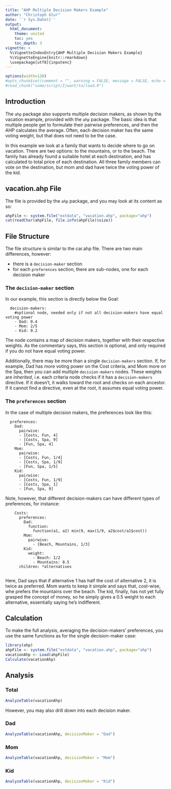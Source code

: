 ```yaml
---
title: "AHP Multiple Decision Makers Example"
author: "Christoph Glur"
date: '`r Sys.Date()`'
output: 
  html_document:
    theme: united
    toc: yes
    toc_depth: 3
vignette: >
  %\VignetteIndexEntry{AHP Multiple Decision Makers Example}
  %\VignetteEngine{knitr::rmarkdown}
  \usepackage[utf8]{inputenc}
---
```



```r
options(width=120)
#opts_chunk$set(comment = "", warning = FALSE, message = FALSE, echo = TRUE, tidy = FALSE, size="small")
#read_chunk("some/script/I/want/to/load.R")
```


## Introduction

The `ahp` package also supports multiple decision makers, as shown by the vacation example, provided with the `ahp` package.
The basic idea is that multiple people get to formulate their pairwise preferences, and then the AHP calculates the average. Often, each decision maker has the same voting weight, but that does not need to be the case. 

In this example we look at a family that wants to decide where to go on vacation. There are two options: to the mountains, or to the beach. The family has already found a suitable hotel at each destination, and has calculated to total price of each destination. All three family members can vote on the destination, but mom and dad have twice the voting power of the kid.

## vacation.ahp File

The file is provided by the `ahp` package, and you may look at its content as so:

```r
ahpFile <- system.file("extdata", "vacation.ahp", package="ahp")
cat(readChar(ahpFile, file.info(ahpFile)$size))
```

## File Structure

The file structure is similar to the car.ahp file. There are two main differences, however:

* there is a `decision-maker` section
* for each `preferences` section, there are sub-nodes, one for each decision maker

### The `decision-maker` section

In our example, this section is directly below the Goal:

```
  decision-makers:
    #optional node, needed only if not all decision-makers have equal voting power
    - Dad: 0.4
    - Mom: 2/5
    - Kid: 0.2
```

The node contains a map of decision makers, together with their respective weights. As the commentary says, this section is optional, and only required if you do not have equal voting power.

Additionally, there may be more than a single `decision-makers` section. If, for example, Dad has more voting power on the Cost criteria, and Mom more on the Spa, then you can add multiple `decision-makers` nodes. These weights are *inherited*, i.e. each criteria node checks if it has a `decision-makers` directive. If it doesn't, it walks toward the root and checks on each ancestor. If it cannot find a directive, even at the root, it assumes equal voting power.

### The `preferences` section

In the case of multiple decision makers, the preferences look like this:

```
  preferences:
    Dad:
      pairwise:
      - [Costs, Fun, 4]
      - [Costs, Spa, 9]
      - [Fun, Spa, 4]
    Mom:
      pairwise:
      - [Costs, Fun, 1/4]
      - [Costs, Spa, 1/9]
      - [Fun, Spa, 1/5]
    Kid:
      pairwise:
      - [Costs, Fun, 1/9]
      - [Costs, Spa, 1]
      - [Fun, Spa, 9]
```

Note, however, that different decision-makers can have different types of preferences, for instance:

```
    Costs:
      preferences:
        Dad:
          function: 
            function(a1, a2) min(9, max(1/9, a2$cost/a1$cost))
        Mom:
          pairwise:
            - [Beach, Mountains, 1/3]
        Kid:
          weight:
            - Beach: 1/2
            - Mountains: 0.5
      children: *alternatives
    
```

Here, Dad says that if alternative 1 has half the cost of alternative 2, it is twice as preferred. Mom wants to keep it simple and says that, cost-wise, whe prefers the mountains over the beach. The kid, finally, has not yet fully grasped the concept of money, so he simply gives a 0.5 weight to each alternative, essentially saying he's indifferent.

## Calculation

To make the full analysis, averaging the decision-makers' preferences, you use the same functions as for the single decision-maker case:

```r
library(ahp)
ahpFile <- system.file("extdata", "vacation.ahp", package="ahp")
vacationAhp <- Load(ahpFile)
Calculate(vacationAhp)

```

## Analysis

### Total

```r
AnalyzeTable(vacationAhp)
```

However, you may also drill down into each decision maker.

### Dad

```r
AnalyzeTable(vacationAhp, decisionMaker = "Dad")
```

### Mom

```r
AnalyzeTable(vacationAhp, decisionMaker = "Mom")
```


### Kid

```r
AnalyzeTable(vacationAhp, decisionMaker = "Kid")
```

